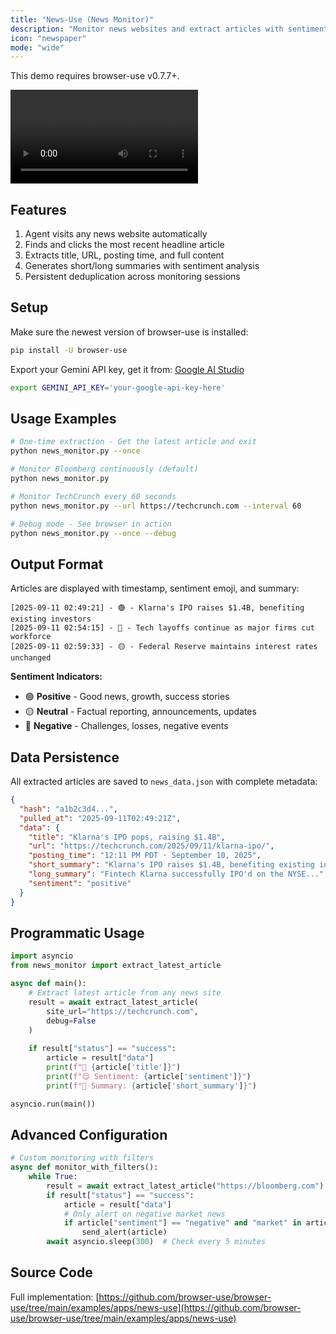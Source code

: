 ```yaml
---
title: "News-Use (News Monitor)"
description: "Monitor news websites and extract articles with sentiment analysis using browser agents and Google Gemini."
icon: "newspaper"
mode: "wide"
---
```


<Note>
This demo requires browser-use v0.7.7+.
</Note>

<video
  controls
  className="w-full aspect-video rounded-xl"
  src="https://github.com/user-attachments/assets/650843ee-0b4d-431a-983f-6c1af3d0ffd8">
</video>

## Features

1. Agent visits any news website automatically
2. Finds and clicks the most recent headline article
3. Extracts title, URL, posting time, and full content
4. Generates short/long summaries with sentiment analysis
5. Persistent deduplication across monitoring sessions

## Setup

Make sure the newest version of browser-use is installed:
```bash
pip install -U browser-use
```

Export your Gemini API key, get it from: [Google AI Studio](https://makersuite.google.com/app/apikey) 
```bash
export GEMINI_API_KEY='your-google-api-key-here'
```

## Usage Examples

```bash
# One-time extraction - Get the latest article and exit
python news_monitor.py --once

# Monitor Bloomberg continuously (default)
python news_monitor.py

# Monitor TechCrunch every 60 seconds
python news_monitor.py --url https://techcrunch.com --interval 60

# Debug mode - See browser in action
python news_monitor.py --once --debug
```

## Output Format

Articles are displayed with timestamp, sentiment emoji, and summary:

```
[2025-09-11 02:49:21] - 🟢 - Klarna's IPO raises $1.4B, benefiting existing investors
[2025-09-11 02:54:15] - 🔴 - Tech layoffs continue as major firms cut workforce
[2025-09-11 02:59:33] - 🟡 - Federal Reserve maintains interest rates unchanged
```

**Sentiment Indicators:**
- 🟢 **Positive** - Good news, growth, success stories
- 🟡 **Neutral** - Factual reporting, announcements, updates
- 🔴 **Negative** - Challenges, losses, negative events

## Data Persistence

All extracted articles are saved to `news_data.json` with complete metadata:

```json
{
  "hash": "a1b2c3d4...",
  "pulled_at": "2025-09-11T02:49:21Z",
  "data": {
    "title": "Klarna's IPO pops, raising $1.4B",
    "url": "https://techcrunch.com/2025/09/11/klarna-ipo/",
    "posting_time": "12:11 PM PDT · September 10, 2025",
    "short_summary": "Klarna's IPO raises $1.4B, benefiting existing investors like Sequoia.",
    "long_summary": "Fintech Klarna successfully IPO'd on the NYSE...",
    "sentiment": "positive"
  }
}
```

## Programmatic Usage

```python
import asyncio
from news_monitor import extract_latest_article

async def main():
    # Extract latest article from any news site
    result = await extract_latest_article(
        site_url="https://techcrunch.com",
        debug=False
    )
    
    if result["status"] == "success":
        article = result["data"]
        print(f"📰 {article['title']}")
        print(f"😊 Sentiment: {article['sentiment']}")
        print(f"📝 Summary: {article['short_summary']}")

asyncio.run(main())
```

## Advanced Configuration

```python
# Custom monitoring with filters
async def monitor_with_filters():
    while True:
        result = await extract_latest_article("https://bloomberg.com")
        if result["status"] == "success":
            article = result["data"]
            # Only alert on negative market news
            if article["sentiment"] == "negative" and "market" in article["title"].lower():
                send_alert(article)
        await asyncio.sleep(300)  # Check every 5 minutes
```

## Source Code

Full implementation: [https://github.com/browser-use/browser-use/tree/main/examples/apps/news-use](https://github.com/browser-use/browser-use/tree/main/examples/apps/news-use)
